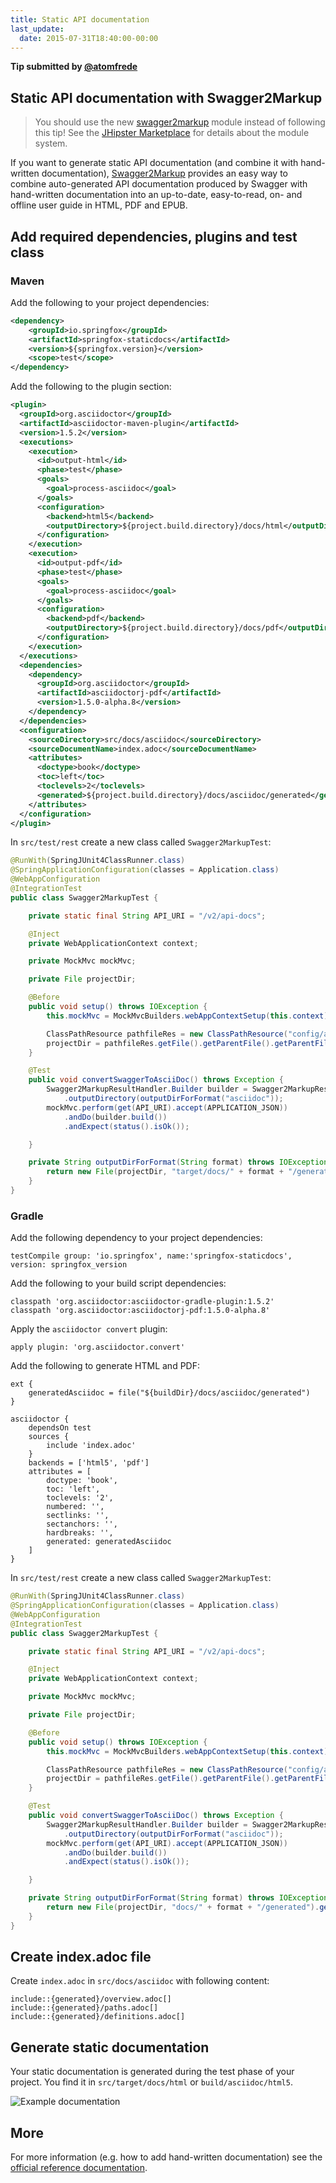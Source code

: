 ```yaml
---
title: Static API documentation
last_update:
  date: 2015-07-31T18:40:00-00:00
---
```


__Tip submitted by [@atomfrede](https://github.com/atomfrede)__


## Static API documentation with Swagger2Markup

> You should use the new [swagger2markup](https://github.com/atomfrede/generator-jhipster-swagger2markup) module instead of following this tip! See the [JHipster Marketplace](https://www.jhipster.tech/modules/marketplace/) for details about the module system.

If you want to generate static API documentation (and combine it with hand-written documentation), [Swagger2Markup](https://swagger2markup.readme.io/) provides an easy way to combine auto-generated API documentation produced by
Swagger with hand-written documentation into an up-to-date, easy-to-read, on- and offline user guide in HTML, PDF and EPUB.

## Add required dependencies, plugins and test class

### Maven

Add the following to your project dependencies:

```xml
<dependency>
    <groupId>io.springfox</groupId>
    <artifactId>springfox-staticdocs</artifactId>
    <version>${springfox.version}</version>
    <scope>test</scope>
</dependency>
```

Add the following to the plugin section:

```xml
<plugin>
  <groupId>org.asciidoctor</groupId>
  <artifactId>asciidoctor-maven-plugin</artifactId>
  <version>1.5.2</version>
  <executions>
    <execution>
      <id>output-html</id>
      <phase>test</phase>
      <goals>
        <goal>process-asciidoc</goal>
      </goals>
      <configuration>
        <backend>html5</backend>
        <outputDirectory>${project.build.directory}/docs/html</outputDirectory>
      </configuration>
    </execution>
    <execution>
      <id>output-pdf</id>
      <phase>test</phase>
      <goals>
        <goal>process-asciidoc</goal>
      </goals>
      <configuration>
        <backend>pdf</backend>
        <outputDirectory>${project.build.directory}/docs/pdf</outputDirectory>
      </configuration>
    </execution>
  </executions>
  <dependencies>
    <dependency>
      <groupId>org.asciidoctor</groupId>
      <artifactId>asciidoctorj-pdf</artifactId>
      <version>1.5.0-alpha.8</version>
    </dependency>
  </dependencies>
  <configuration>
    <sourceDirectory>src/docs/asciidoc</sourceDirectory>
    <sourceDocumentName>index.adoc</sourceDocumentName>
    <attributes>
      <doctype>book</doctype>
      <toc>left</toc>
      <toclevels>2</toclevels>
      <generated>${project.build.directory}/docs/asciidoc/generated</generated>
    </attributes>
  </configuration>
</plugin>
```

In `src/test/rest` create a new class called `Swagger2MarkupTest`:

```java
@RunWith(SpringJUnit4ClassRunner.class)
@SpringApplicationConfiguration(classes = Application.class)
@WebAppConfiguration
@IntegrationTest
public class Swagger2MarkupTest {

    private static final String API_URI = "/v2/api-docs";

    @Inject
    private WebApplicationContext context;

    private MockMvc mockMvc;

    private File projectDir;

    @Before
    public void setup() throws IOException {
        this.mockMvc = MockMvcBuilders.webAppContextSetup(this.context).build();

        ClassPathResource pathfileRes = new ClassPathResource("config/application.yml");
        projectDir = pathfileRes.getFile().getParentFile().getParentFile().getParentFile().getParentFile();
    }

    @Test
    public void convertSwaggerToAsciiDoc() throws Exception {
        Swagger2MarkupResultHandler.Builder builder = Swagger2MarkupResultHandler
            .outputDirectory(outputDirForFormat("asciidoc"));
        mockMvc.perform(get(API_URI).accept(APPLICATION_JSON))
            .andDo(builder.build())
            .andExpect(status().isOk());

    }

    private String outputDirForFormat(String format) throws IOException {
        return new File(projectDir, "target/docs/" + format + "/generated").getAbsolutePath();
    }
}
```

### Gradle

Add the following dependency to your project dependencies:

    testCompile group: 'io.springfox', name:'springfox-staticdocs', version: springfox_version

Add the following to your build script dependencies:

    classpath 'org.asciidoctor:asciidoctor-gradle-plugin:1.5.2'
    classpath 'org.asciidoctor:asciidoctorj-pdf:1.5.0-alpha.8'

Apply the `asciidoctor convert` plugin:

    apply plugin: 'org.asciidoctor.convert'

Add the following to generate HTML and PDF:

```
ext {
    generatedAsciidoc = file("${buildDir}/docs/asciidoc/generated")
}

asciidoctor {
    dependsOn test
    sources {
        include 'index.adoc'
    }
    backends = ['html5', 'pdf']
    attributes = [
        doctype: 'book',
        toc: 'left',
        toclevels: '2',
        numbered: '',
        sectlinks: '',
        sectanchors: '',
        hardbreaks: '',
        generated: generatedAsciidoc
    ]
}
```

In `src/test/rest` create a new class called `Swagger2MarkupTest`:

```java
@RunWith(SpringJUnit4ClassRunner.class)
@SpringApplicationConfiguration(classes = Application.class)
@WebAppConfiguration
@IntegrationTest
public class Swagger2MarkupTest {

    private static final String API_URI = "/v2/api-docs";

    @Inject
    private WebApplicationContext context;

    private MockMvc mockMvc;

    private File projectDir;

    @Before
    public void setup() throws IOException {
        this.mockMvc = MockMvcBuilders.webAppContextSetup(this.context).build();

        ClassPathResource pathfileRes = new ClassPathResource("config/application.yml");
        projectDir = pathfileRes.getFile().getParentFile().getParentFile().getParentFile().getParentFile();
    }

    @Test
    public void convertSwaggerToAsciiDoc() throws Exception {
        Swagger2MarkupResultHandler.Builder builder = Swagger2MarkupResultHandler
            .outputDirectory(outputDirForFormat("asciidoc"));
        mockMvc.perform(get(API_URI).accept(APPLICATION_JSON))
            .andDo(builder.build())
            .andExpect(status().isOk());

    }

    private String outputDirForFormat(String format) throws IOException {
        return new File(projectDir, "docs/" + format + "/generated").getAbsolutePath();
    }
}
```


## Create index.adoc file

Create `index.adoc` in `src/docs/asciidoc` with following content:

```
include::{generated}/overview.adoc[]
include::{generated}/paths.adoc[]
include::{generated}/definitions.adoc[]
```

## Generate static documentation

Your static documentation is generated during the test phase of your project. You find it in `src/target/docs/html` or `build/asciidoc/html5`.

![Example documentation](/images/008_tips_static_swagger_docs_01.png)

## More

For more information (e.g. how to add hand-written documentation) see the [official reference documentation](https://swagger2markup.readme.io/).

